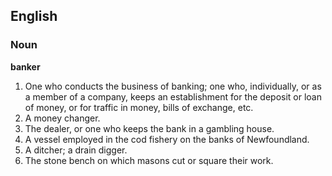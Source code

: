==English==

===Noun===

'''banker'''

#One who conducts the business of banking; one who, individually, or as a member of a company, keeps an establishment for the deposit or loan of money, or for traffic in money, bills of exchange, etc.
#A money changer.
#The dealer, or one who keeps the bank in a gambling house.
#A vessel employed in the cod fishery on the banks of Newfoundland.
#A ditcher; a drain digger.
#The stone bench on which masons cut or square their work.